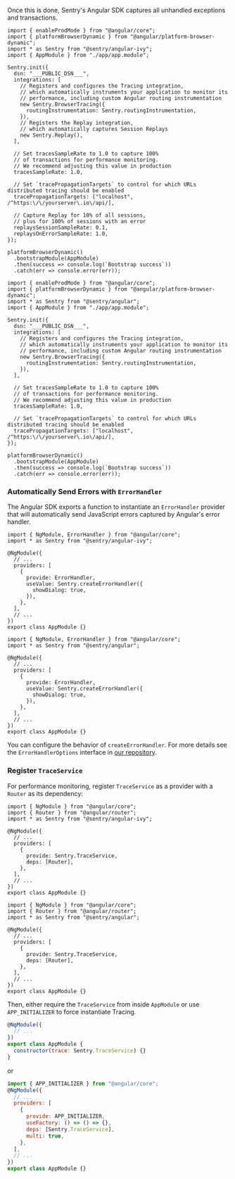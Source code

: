 Once this is done, Sentry's Angular SDK captures all unhandled exceptions and transactions.

<SignInNote />

```javascript{tabTitle: Angular 12+}{filename: main.ts}
import { enableProdMode } from "@angular/core";
import { platformBrowserDynamic } from "@angular/platform-browser-dynamic";
import * as Sentry from "@sentry/angular-ivy";
import { AppModule } from "./app/app.module";

Sentry.init({
  dsn: "___PUBLIC_DSN___",
  integrations: [
    // Registers and configures the Tracing integration,
    // which automatically instruments your application to monitor its
    // performance, including custom Angular routing instrumentation
    new Sentry.BrowserTracing({
      routingInstrumentation: Sentry.routingInstrumentation,
    }),
    // Registers the Replay integration,
    // which automatically captures Session Replays
    new Sentry.Replay(),
  ],

  // Set tracesSampleRate to 1.0 to capture 100%
  // of transactions for performance monitoring.
  // We recommend adjusting this value in production
  tracesSampleRate: 1.0,

  // Set `tracePropagationTargets` to control for which URLs distributed tracing should be enabled
  tracePropagationTargets: ["localhost", /^https:\/\/yourserver\.io\/api/],

  // Capture Replay for 10% of all sessions,
  // plus for 100% of sessions with an error
  replaysSessionSampleRate: 0.1,
  replaysOnErrorSampleRate: 1.0,
});

platformBrowserDynamic()
  .bootstrapModule(AppModule)
  .then(success => console.log(`Bootstrap success`))
  .catch(err => console.error(err));
```

```javascript{tabTitle: Angular 10/11}{filename: main.ts}
import { enableProdMode } from "@angular/core";
import { platformBrowserDynamic } from "@angular/platform-browser-dynamic";
import * as Sentry from "@sentry/angular";
import { AppModule } from "./app/app.module";

Sentry.init({
  dsn: "___PUBLIC_DSN___",
  integrations: [
    // Registers and configures the Tracing integration,
    // which automatically instruments your application to monitor its
    // performance, including custom Angular routing instrumentation
    new Sentry.BrowserTracing({
      routingInstrumentation: Sentry.routingInstrumentation,
    }),
  ],

  // Set tracesSampleRate to 1.0 to capture 100%
  // of transactions for performance monitoring.
  // We recommend adjusting this value in production
  tracesSampleRate: 1.0,

  // Set `tracePropagationTargets` to control for which URLs distributed tracing should be enabled
  tracePropagationTargets: ["localhost", /^https:\/\/yourserver\.io\/api/],
});

platformBrowserDynamic()
  .bootstrapModule(AppModule)
  .then(success => console.log(`Bootstrap success`))
  .catch(err => console.error(err));
```

### Automatically Send Errors with `ErrorHandler`

The Angular SDK exports a function to instantiate an `ErrorHandler` provider that will automatically send JavaScript errors captured by Angular's error handler.

```javascript{tabTitle: Angular 12+}{filename: app.module.ts}
import { NgModule, ErrorHandler } from "@angular/core";
import * as Sentry from "@sentry/angular-ivy";

@NgModule({
  // ...
  providers: [
    {
      provide: ErrorHandler,
      useValue: Sentry.createErrorHandler({
        showDialog: true,
      }),
    },
  ],
  // ...
})
export class AppModule {}
```

```javascript{tabTitle: Angular 10/11}{filename: app.module.ts}
import { NgModule, ErrorHandler } from "@angular/core";
import * as Sentry from "@sentry/angular";

@NgModule({
  // ...
  providers: [
    {
      provide: ErrorHandler,
      useValue: Sentry.createErrorHandler({
        showDialog: true,
      }),
    },
  ],
  // ...
})
export class AppModule {}
```

You can configure the behavior of `createErrorHandler`. For more details see the `ErrorHandlerOptions` interface in [our repository](https://github.com/getsentry/sentry-javascript/blob/master/packages/angular/src/errorhandler.ts).

### Register `TraceService`

For performance monitoring, register `TraceService` as a provider with a `Router` as its dependency:

```javascript{tabTitle: Angular 12+}{filename: app.module.ts}
import { NgModule } from "@angular/core";
import { Router } from "@angular/router";
import * as Sentry from "@sentry/angular-ivy";

@NgModule({
  // ...
  providers: [
    {
      provide: Sentry.TraceService,
      deps: [Router],
    },
  ],
  // ...
})
export class AppModule {}
```

```javascript{tabTitle: Angular 10/11}{filename: app.module.ts}
import { NgModule } from "@angular/core";
import { Router } from "@angular/router";
import * as Sentry from "@sentry/angular";

@NgModule({
  // ...
  providers: [
    {
      provide: Sentry.TraceService,
      deps: [Router],
    },
  ],
  // ...
})
export class AppModule {}
```

Then, either require the `TraceService` from inside `AppModule` or use `APP_INITIALIZER` to force instantiate Tracing.

```javascript {filename: app.module.ts}
@NgModule({
  // ...
})
export class AppModule {
  constructor(trace: Sentry.TraceService) {}
}
```

or

```javascript {filename: app.module.ts}
import { APP_INITIALIZER } from "@angular/core";
@NgModule({
  // ...
  providers: [
    {
      provide: APP_INITIALIZER,
      useFactory: () => () => {},
      deps: [Sentry.TraceService],
      multi: true,
    },
  ],
  // ...
})
export class AppModule {}
```
